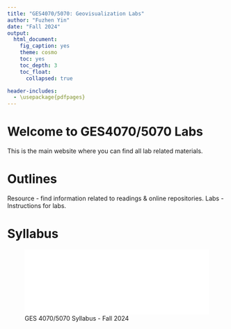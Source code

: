```yaml
---
title: "GES4070/5070: Geovisualization Labs"
author: "Fuzhen Yin"
date: "Fall 2024"
output: 
  html_document:
    fig_caption: yes
    theme: cosmo
    toc: yes
    toc_depth: 3
    toc_float: 
      collapsed: true

header-includes:
  - \usepackage{pdfpages}
---
```


# Welcome to GES4070/5070 Labs
This is the main website where you can find all lab related materials. 

# Outlines 
Resource - find information related to readings & online repositories. 
Labs - Instructions for labs. 

# Syllabus 


![GES 4070/5070 Syllabus - Fall 2024](figs/GES4070_5070_Syllabus_1011.pdf){width=100%}